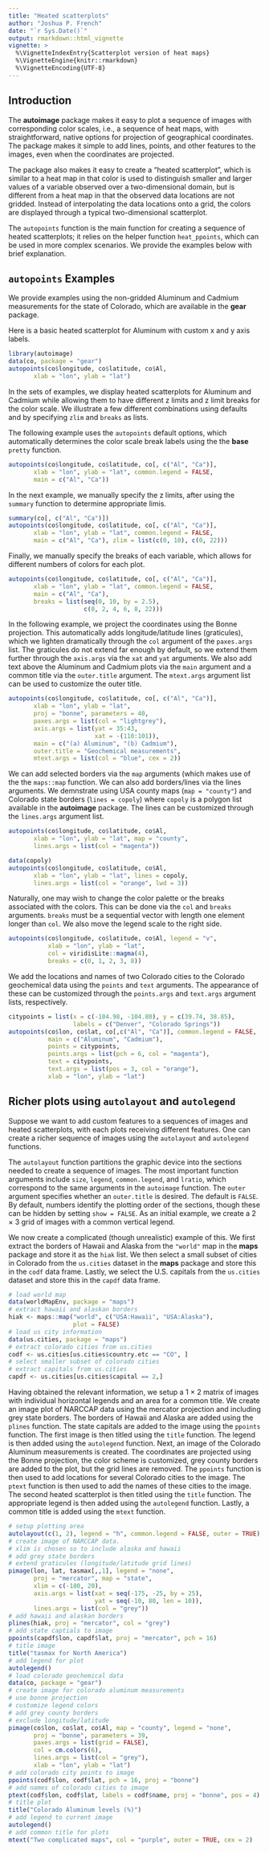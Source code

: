 ```yaml
---
title: "Heated scatterplots"
author: "Joshua P. French"
date: "`r Sys.Date()`"
output: rmarkdown::html_vignette
vignette: >
  %\VignetteIndexEntry{Scatterplot version of heat maps}
  %\VignetteEngine{knitr::rmarkdown}
  %\VignetteEncoding{UTF-8}
---
```

## Introduction
The **autoimage** package makes it easy to plot a sequence
of images with corresponding color scales, i.e., a sequence
of heat maps, with straightforward, native options for
projection of geographical coordinates.  The package makes
it simple to add lines, points, and other features to the
images, even when the coordinates are projected.

The package also makes it easy to create a "heated 
scatterplot", which is similar to a heat map in that 
color is used to distinguish smaller and larger values of 
a variable observed over a two-dimensional domain, but is
different from a heat map in that the observed data locations
are not gridded. Instead of interpolating the data locations
onto a grid, the colors are displayed through a typical
two-dimensional scatterplot.

The `autopoints` function is the main function for creating
a sequence of heated scatterplots; it relies on the 
helper function `heat_ppoints`, which can be used in more
complex scenarios. We provide the examples below with brief
explanation.

## `autopoints` Examples
We provide examples using the non-gridded Aluminum and
Cadmium measurements for the state of Colorado, which are 
available in the **gear** package.

Here is a basic heated scatterplot for Aluminum with custom
x and y axis labels.

```r
library(autoimage)
data(co, package = "gear")
autopoints(co$longitude, co$latitude, co$Al, 
       xlab = "lon", ylab = "lat")
```

In the sets of examples, we display heated scatterplots for 
Aluminum and Cadmium while allowing them to have different z
limits and z limit breaks for the color scale. We illustrate
a few different combinations using defaults and by
specifying `zlim` and `breaks` as lists.

The following example uses the `autopoints` default options, 
which automatically determines the color scale break labels
using the the **base** `pretty` function.
```r
autopoints(co$longitude, co$latitude, co[, c("Al", "Ca")], 
       xlab = "lon", ylab = "lat", common.legend = FALSE,
       main = c("Al", "Ca"))
```

In the next example, we manually specify the z limits,
after using the `summary` function to determine appropriate
limis.
```r
summary(co[, c("Al", "Ca")])
autopoints(co$longitude, co$latitude, co[, c("Al", "Ca")], 
       xlab = "lon", ylab = "lat", common.legend = FALSE,
       main = c("Al", "Ca"), zlim = list(c(0, 10), c(0, 22)))
```

Finally, we manually specify the breaks of each variable, which 
allows for different numbers of colors for each plot.
```r
autopoints(co$longitude, co$latitude, co[, c("Al", "Ca")], 
       xlab = "lon", ylab = "lat", common.legend = FALSE,
       main = c("Al", "Ca"), 
       breaks = list(seq(0, 10, by = 2.5),
                     c(0, 2, 4, 6, 8, 22)))
```

In the following example, we project the coordinates using the 
Bonne projection. This automatically adds longitude/latitude
lines (graticules), which we lighten dramatically through
the `col` argument of the `paxes.args` list. The
graticules do not extend far enough by default, so we extend
them further through the `axis.args` via the `xat` and
`yat` arguments. We also add text above the Aluminum and
Cadmium plots via the `main` argument and a common title
via the `outer.title` argument. The `mtext.args` argument
list can be used to customize the outer title.

```r
autopoints(co$longitude, co$latitude, co[, c("Al", "Ca")], 
       xlab = "lon", ylab = "lat",
       proj = "bonne", parameters = 40,
       paxes.args = list(col = "lightgrey"),
       axis.args = list(yat = 35:43, 
                        xat = -(110:101)),
       main = c("(a) Aluminum", "(b) Cadmium"),
       outer.title = "Geochemical measurements",
       mtext.args = list(col = "blue", cex = 2))
```

We can add selected borders via the `map` arguments (which
makes use of the the `maps::map` function. We can also add
borders/lines via the lines arguments. We demnstrate using
USA county maps (`map = "county"`) and Colorado state
borders (`lines = copoly`) where `copoly` is a polygon list
available in the **autoimage** package. The lines can 
be customized through the `lines.args` argument list.

```r
autopoints(co$longitude, co$latitude, co$Al, 
       xlab = "lon", ylab = "lat", map = "county",
       lines.args = list(col = "magenta"))
```

```r
data(copoly)
autopoints(co$longitude, co$latitude, co$Al, 
       xlab = "lon", ylab = "lat", lines = copoly,
       lines.args = list(col = "orange", lwd = 3))
```

Naturally, one may wish to change the color palette or the
breaks associated with the colors. This can be done via
the `col` and `breaks` arguments. `breaks` must be a sequential
vector with length one element longer than `col`. We also
move the legend scale to the right side.

```r
autopoints(co$longitude, co$latitude, co$Al, legend = "v",
           xlab = "lon", ylab = "lat",
           col = viridisLite::magma(4),
           breaks = c(0, 1, 2, 3, 8))
```

We add the locations and names of two Colorado cities to the
Colorado geochemical data using the `points` and `text` 
arguments. The appearance of these can be customized through
the `points.args` and `text.args` argument lists,
respectively.

```r
citypoints = list(x = c(-104.98, -104.80), y = c(39.74, 38.85),
                  labels = c("Denver", "Colorado Springs"))
autopoints(co$lon, co$lat, co[,c("Al", "Ca")], common.legend = FALSE, 
           main = c("Aluminum", "Cadmium"), 
           points = citypoints,
           points.args = list(pch = 6, col = "magenta"),
           text = citypoints,
           text.args = list(pos = 3, col = "orange"),
           xlab = "lon", ylab = "lat")
```

## Richer plots using `autolayout` and `autolegend`

Suppose we want to add custom features to a sequences of images and heated scatterplots, with each plots receiving different features.  One can create a richer sequence of images using the `autolayout` and `autolegend` functions.

The `autolayout` function partitions the graphic device into the sections needed to create a sequence of images.  The most important function arguments include `size`, `legend`, `common.legend`, and `lratio`, which correspond to the same arguments in the `autoimage` function.  The `outer` argument specifies whether an `outer.title` is desired.  The default is `FALSE`.  By default, numbers identify the plotting order of the sections, though these can be hidden by setting `show = FALSE`.  As an initial example, we create a 2 $\times$ 3 grid of images with a common vertical legend.

We now create a complicated (though unrealistic) example of this.  We first extract the borders of Hawaii and Alaska from the `"world"` map in the **maps** package and store it as the `hiak` list.  We then select a small subset of cities in Colorado from the `us.cities` dataset in the **maps** package and store this in the `codf` data frame.  Lastly, we select the U.S. capitals from the `us.cities` dataset and store this in the `capdf` data frame.  

```r
# load world map
data(worldMapEnv, package = "maps")
# extract hawaii and alaskan borders
hiak <- maps::map("world", c("USA:Hawaii", "USA:Alaska"), 
                  plot = FALSE)
# load us city information
data(us.cities, package = "maps")
# extract colorado cities from us.cities
codf <- us.cities[us.cities$country.etc == "CO", ]
# select smaller subset of colorado cities
# extract capitals from us.cities
capdf <- us.cities[us.cities$capital == 2,]
```

Having obtained the relevant information, we setup a 1 $\times$ 2 matrix of images with individual horizontal legends and an area for a common title.  We create an image plot of NARCCAP data using the mercator projection and including grey state borders.  The borders of Hawaii and Alaska are added using the `plines` function.  The state capitals are added to the image using the `ppoints` function.  The first image is then titled using the `title` function.  The legend is then added using the `autolegend` function.  Next, an image of the Colorado Aluminum measurements is created.  The coordinates are projected using the Bonne projection, the color scheme is customized, grey county borders are added to the plot, but the grid lines are removed.  The `ppoints` function is then used to add locations for several Colorado cities to the image.  The `ptext` function is then used to add the names of these cities to the image.  The second heated scatterplot is then titled using the `title` function. The appropriate legend is then added using the `autolegend` function.  Lastly, a common title is added using the `mtext` function.  

```r
# setup plotting area
autolayout(c(1, 2), legend = "h", common.legend = FALSE, outer = TRUE)
# create image of NARCCAP data.
# xlim is chosen so to include alaska and hawaii
# add grey state borders
# extend graticules (longitude/latitude grid lines)
pimage(lon, lat, tasmax[,,1], legend = "none",
       proj = "mercator", map = "state",
       xlim = c(-180, 20),
       axis.args = list(xat = seq(-175, -25, by = 25),
                        yat = seq(-10, 80, len = 10)),
       lines.args = list(col = "grey"))
# add hawaii and alaskan borders
plines(hiak, proj = "mercator", col = "grey")
# add state captials to image
ppoints(capdf$lon, capdf$lat, proj = "mercator", pch = 16)
# title image
title("tasmax for North America")
# add legend for plot
autolegend()
# load colorado geochemical data
data(co, package = "gear")
# create image for colorado aluminum measurements
# use bonne projection
# customize legend colors
# add grey county borders
# exclude longitude/latitude
pimage(co$lon, co$lat, co$Al, map = "county", legend = "none",
       proj = "bonne", parameters = 39, 
       paxes.args = list(grid = FALSE),
       col = cm.colors(6),
       lines.args = list(col = "grey"),
       xlab = "lon", ylab = "lat")
# add colorado city points to image
ppoints(codf$lon, codf$lat, pch = 16, proj = "bonne")
# add names of colorado cities to image
ptext(codf$lon, codf$lat, labels = codf$name, proj = "bonne", pos = 4)
# title plot
title("Colorado Aluminum levels (%)")
# add legend to current image
autolegend()
# add common title for plots
mtext("Two complicated maps", col = "purple", outer = TRUE, cex = 2)
```
